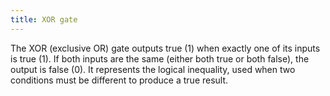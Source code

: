 ```yaml
---
title: XOR gate
---
```


The XOR (exclusive OR) gate outputs true (1) when exactly one of its inputs is true (1). If both inputs are the same (either both true or both false), the output is false (0). It represents the logical inequality, used when two conditions must be different to produce a true result.
